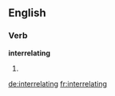==English==

===Verb===
'''interrelating'''

# {{present participle of|[[interrelate]]}}

[[de:interrelating]]
[[fr:interrelating]]